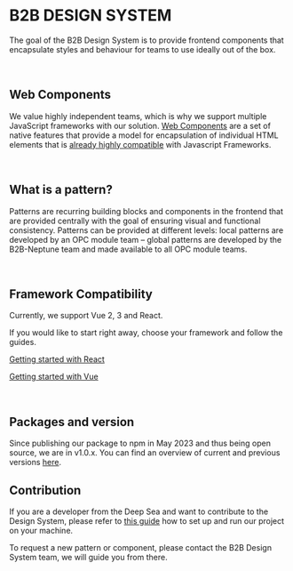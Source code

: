 
<Meta title="Overview" />

# B2B DESIGN SYSTEM

The goal of the B2B Design System is to provide frontend components that encapsulate styles and behaviour for teams
to use ideally out of the box.

<br />

## Web Components

We value highly independent teams, which is why we support multiple JavaScript frameworks with our
solution. [Web
Components](https://www.webcomponents.org/) are a set of native features that provide a model for encapsulation of
individual HTML elements that is [already highly compatible](https://custom-elements-everywhere.com/) with Javascript Frameworks.

<br />

## What is a pattern?

Patterns are recurring building blocks and components in the frontend that are provided centrally with the goal of
ensuring visual and functional consistency. Patterns can be provided at different levels: local patterns
are developed by an OPC module team – global patterns are developed by the B2B-Neptune team and made available to all
OPC module teams.

<br />

## Framework Compatibility

Currently, we support Vue 2, 3 and React.

If you would like to start right away, choose your framework and follow the guides.

[Getting started with React](?path=/docs/getting-started-react--page)

[Getting started with Vue](?path=/docs/getting-started-vue--page)

<br />

## Packages and version

Since publishing our package to npm in May 2023 and thus being open source, we are in v1.0.x.
You can find an overview of current and previous versions [here](https://github.com/otto-de/b2b-design-system/releases).

## Contribution

If you are a developer from the Deep Sea and want to contribute to the Design System, please refer to [this guide](?path=/story/guidelines-contribution--page)
how to set up and run our project on your machine.

To request a new pattern or component, please contact the B2B Design System team, we will guide you from there.
